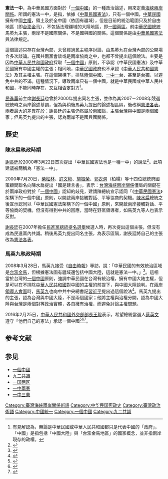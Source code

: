 '''憲法一中'''，為中華民國方面對於「[[一個中國_(中華民國)|一個中國]]」的一種政治論述，用來定義[[海峽兩岸關係|海峽兩岸關係]]。所謂的憲法一中，是指，依據《[[中華民國憲法|中華民國憲法]]》，只有一個中國，[[中華民國|中華民國]]擁有中國[[主權|主權]]，領土及於全中國（依固有疆域），但是目前的統治範圍只及於自由地區（即[[台澎金马|台澎金马]]），不包括法理疆域的大陸地區，即[[一國兩區|一國兩區]]。前[[中華民國總統|中華民國總統]]馬英九主張，兩岸不是國際關係，不是國與國的關係。這個關係是由[[中華民國憲法|中華民國憲法]]與法律規定。

這個論述只存在台灣內部，未曾經過民主程序討論，由馬英九在台灣內部的公開場合多次談論。在國共兩黨會談或是兩岸協商之中，也都不曾提出這個說法。主要是因為[[中華人民共和國政府|中華人民共和國政府]]採取「[[一個中國|一個中國]]」原則，不承認《中華民國憲法》及中華民國擁有中國主權的主張；相同地，[[中華民國政府|中華民國政府]]也不承認《[[中華人民共和國憲法|中華人民共和國憲法]]》及其主權主張。在這個架構下，排除[[兩個中國|兩個中國]]、[[一中一台|一中一台]]、甚至是[[台獨|台獨]]，以避免中共的不滿。這種情況下，導致兩岸只有一個中國，就是中華民國或中華人民共和國，不能同時存在，又互相否定對方<ref>有見解認為，無論是中華民國或中華人民共和國都只是代表中國的「政府」，「中國」是指包括「中國大陸」與「台澎金馬地區」的國家概念，並非指兩岸現存的政權。</ref>。

[[民進黨|民進黨]]前主席[[謝長廷|謝長廷]]也曾於2000年提出同名主張，並作為其2007－2008年競選總統時之兩岸論述基調，但為與稍後馬英九提出的論述相區隔，後改稱[[憲法各表|憲法各表]]。兩者最大的差異在於：謝長廷的主張仍然屬於[[兩國論|兩國論]]，主張台灣與中國是兩個國家；但馬英九提出的主張，認為兩岸不是國與國關係。

==歷史==
===陳水扁執政時期===
{{see also|憲法各表}}
[[謝長廷|謝長廷]]於2000年3月22日首次提出「中華民國憲法也是一種一中」的說法<ref>{{Cite web |url=http://www.chinareviewnews.com/doc/1022/5/7/8/102257898.html?coluid=123&kindid=0&docid=102257898&mdate=1005153959 |title=中國評論新聞：拋棄“台獨”思維　才能走出康莊大道 |access-date=2013-04-17 |archive-date=2020-08-12 |archive-url=https://web.archive.org/web/20200812004140/http://www.chinareviewnews.com/doc/1022/5/7/8/102257898.html?coluid=123&kindid=0&docid=102257898&mdate=1005153959 |dead-url=no }}</ref>。此項建議被簡稱為「憲法一中」。

2000年7月20日，[[柴松林|柴松林]]、[[許文彬|許文彬]]、[[施振榮|施振榮]]、[[郭衣洞|郭衣洞]]（柏楊）等十四位總統府國策顧問聯名向陳水扁提出「國是建言書」，表示：[[台灣海峽兩岸關係|台灣海峽兩岸關係]]僵局的關鍵在於兩岸政府對於「[[一個中國|一個中國]]」認知的歧見，建請陳總統宣示認同「《[[中華民國憲法|中華民國憲法]]》架構下的一個中國」原則，以開啟兩岸接觸對話、平等協商的契機。[[陳水扁|陳水扁]]總統之後宣示認同以「中華民國憲法架構下的一個中國」原則，來開啟兩岸接觸對話、平等協商的契機。但沒有得到中共的回應，當時在野黨領導者，如馬英九等人也表示反對。

[[謝長廷|謝長廷]]在2007年擔任[[民進黨|民進黨]][[2007年民主進步黨總統提名選舉|總統提名選舉]]候選人時，再次提出這個主張，但沒有成為民進黨內共識。稍後馬英九提出同名主張，為表示區隔，謝長廷將自己的主張改為[[憲法各表|憲法各表]]。

===馬英九執政時期===
2008年3月28日，馬英九接受《[[自由時報|自由時報]]》專訪，說：「中華民國的有效統治區域是[[台澎金馬|台澎金馬]]，但根據憲法固有疆域還包括中國大陸，這就是憲法一中。」<ref>{{cite news|author=田世昊、王寓中、陳杉榮、鄒景雯|publisher=自由時報|title=馬：92共識 可反對但不能否定|url=http://www.libertytimes.com.tw/2008/new/mar/29/today-fo5.htm|date=2008-03-29|deadurl=yes|archiveurl=https://web.archive.org/web/20121019195208/http://www.libertytimes.com.tw/2008/new/mar/29/today-fo5.htm|archivedate=2012-10-19}}</ref>。這相當於台灣的[[一個中國|一個中國]]原則，強調中華民國在台灣有統治權，擁有中國大陆主權，但是可以在不排除[[中華人民共和國|中華人民共和國]]對中國的主權的前提下，與中國大陸談判。在[[兩岸領導人會面|兩岸領導人會面]]時，[[馬英九|馬英九]]也向中共中央總書記[[習近平|習近平]]提出過這個說法<ref>{{cite news|author1=徐珮君|title=馬英九：一中各表依據憲法　不是一中亂表|url=http://www.appledaily.com.tw/realtimenews/article/new/20160309/812217/|accessdate=2016-05-06|agency=台灣蘋果日報|date=2016-03-09|archive-date=2016-06-01|archive-url=https://web.archive.org/web/20160601113416/http://www.appledaily.com.tw/realtimenews/article/new/20160309/812217/|dead-url=no}}</ref>。馬英九提出的主張，認為台灣與中國大陸，不是兩個國家；他將主權與治權分開，認為中國大陸與台灣是兩個對等政治實體，各自擁有治權，而避免討論主權問題。

2016年2月25日，[[中華人民共和國外交部部長|中華人民共和國外交部部長]][[王毅|王毅]]表示，希望總統當選人[[蔡英文|蔡英文]]遵守「他們自己的憲法」承認一個中國<ref>{{cite news|title=王毅提憲法 逼蔡英文承認「一中」|url=http://www.chinatimes.com/realtimenews/20160227001204-260401|accessdate=2016-05-06|agency=中國時報|date=2016-02-27|archive-date=2016-05-02|archive-url=https://web.archive.org/web/20160502194439/http://www.chinatimes.com/realtimenews/20160227001204-260401|dead-url=no}}</ref><ref>{{cite news|author1=賴昭穎|title=卜睿哲：王毅「憲法一中」說 沒太多新意|url=http://udn.com/news/story/1/1529497-%E5%8D%9C%E7%9D%BF%E5%93%B2%EF%BC%9A%E7%8E%8B%E6%AF%85%E3%80%8C%E6%86%B2%E6%B3%95%E4%B8%80%E4%B8%AD%E3%80%8D%E8%AA%AA-%E6%B2%92%E5%A4%AA%E5%A4%9A%E6%96%B0%E6%84%8F|accessdate=2016-05-06|agency=聯合報|date=2016-02-27|archive-date=2016-02-28|archive-url=https://web.archive.org/web/20160228123054/http://udn.com/news/story/1/1529497-%E5%8D%9C%E7%9D%BF%E5%93%B2%EF%BC%9A%E7%8E%8B%E6%AF%85%E3%80%8C%E6%86%B2%E6%B3%95%E4%B8%80%E4%B8%AD%E3%80%8D%E8%AA%AA-%E6%B2%92%E5%A4%AA%E5%A4%9A%E6%96%B0%E6%84%8F|dead-url=no}}</ref><ref>{{Cite web |url=http://www.epochtimes.com/b5/16/3/3/n4653102.htm |title=王毅訪美提台灣憲法 中共台辦緊急下令封殺 |accessdate=2019-01-08 |archive-date=2019-04-14 |archive-url=https://web.archive.org/web/20190414044034/http://www.epochtimes.com/b5/16/3/3/n4653102.htm |dead-url=no }}</ref>。

==参考文献==
{{Reflist|2}}

==参见==
*[[一個中國|一個中國]]
*[[九二共識|九二共識]]
*[[一国两区|一国两区]]
*[[一中兩憲|一中兩憲]]
*[[一中三憲|一中三憲]]

{{台湾海峡两岸主题}}
[[Category:臺灣海峽兩岸關係術語|Category:臺灣海峽兩岸關係術語]]
[[Category:中华民国宪政史|Category:中华民国宪政史]]
[[Category:臺灣政治術語|Category:臺灣政治術語]]
[[Category:中國統一|Category:中國統一]]
[[Category:一個中國|Category:一個中國]]
[[Category:九二共識|Category:九二共識]]